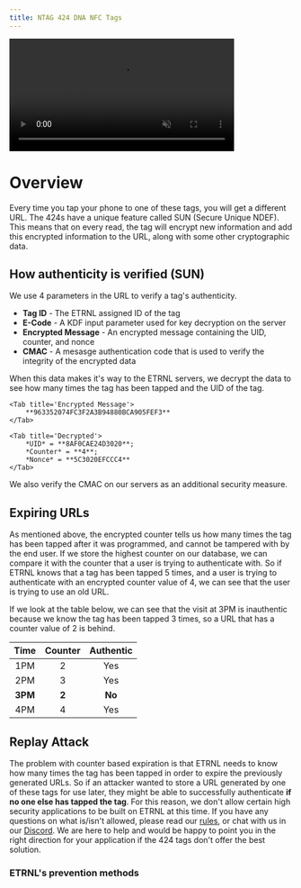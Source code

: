 ```yaml
---
title: NTAG 424 DNA NFC Tags
---
```


<Frame>
	<video controls autoPlay muted loop width="400px">
		<source src="/videos/url-changing.mp4" type="video/mp4"/>
	</video>
</Frame>

<br/>

# Overview
Every time you tap your phone to one of these tags, you will get a different URL.
The 424s have a unique feature called SUN (Secure Unique NDEF).
This means that on every read, the tag will encrypt new information and add this encrypted information to the URL,
along with some other cryptographic data.

## How authenticity is verified (SUN)
We use 4 parameters in the URL to verify a tag's authenticity.

* **Tag ID** - The ETRNL assigned ID of the tag
* **E-Code** -  A KDF input parameter used for key decryption on the server
* **Encrypted Message** - An encrypted message containing the UID, counter, and nonce
* **CMAC** - A mesasge authentication code that is used to verify the integrity of the encrypted data

When this data makes it's way to the ETRNL servers, we decrypt the data to see how many times the tag has been tapped and the UID of the tag.

<Tabs>

	<Tab title='Encrypted Message'>
		**963352074FC3F2A3B94880BCA905FEF3**
	</Tab>

	<Tab title='Decrypted'>
		*UID* = **8AF0CAE24D3020**;
		*Counter* = **4**;
		*Nonce* = **5C3020EFCCC4**
	</Tab>

</Tabs>

We also verify the CMAC on our servers as an additional security measure.

## Expiring URLs
As mentioned above, the encrypted counter tells us how many times the tag has been tapped after it was programmed, and cannot be tampered with by the end user.
If we store the highest counter on our database, we can compare it with the counter that a user is trying to authenticate with.
So if ETRNL knows that a tag has been tapped 5 times, and a user is trying to authenticate with an encrypted counter value of 4,
we can see that the user is trying to use an old URL.

If we look at the table below, we can see that the visit at 3PM is inauthentic because we know the tag has been tapped 3 times, so a URL
that has a counter value of 2 is behind.

|   Time  | Counter | Authentic |
|:-------:|:-------:|:---------:|
|   1PM   |    2    |    Yes    |
|   2PM   |    3    |    Yes    |
| **3PM** |  **2**  |   **No**  |
|   4PM   |    4    |    Yes    |


## Replay Attack
The problem with counter based expiration is that ETRNL needs to know how many times the tag has been tapped in order to expire the previously generated URLs.
So if an attacker wanted to store a URL generated by one of these tags for use later,
they might be able to successfully authenticate **if no one else has tapped the tag**.
For this reason, we don't allow certain high security applications to be built on ETRNL at this time.
If you have any questions on what is/isn't allowed, please read our [rules](/rules),
or chat with us in our [Discord](https://discord.gg/FvNtx5ga8h).
We are here to help and would be happy to point you in the right direction for your application if the 424 tags don't offer the best solution.

### ETRNL's prevention methods